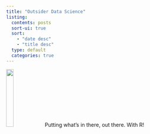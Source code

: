 ```yaml
---
title: "Outsider Data Science"
listing: 
  contents: posts
  sort-ui: true
  sort: 
    - "date desc"
    - "title desc"
  type: default
  categories: true
---
```

![](img/R_logo.svg.png){width=20%}
Putting what's in there, out there. With R!

